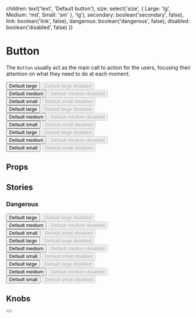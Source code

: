 
  children: text('text', 'Default button'),
  size: select('size', {
  Large: 'lg',
  Medium: 'md',
  Small: 'sm'
}, 'lg'),
  secondary: boolean('secondary', false), 
  link: boolean('link', false),
  dangerous: boolean('dangerous', false),
  disabled: boolean('disabled', false)
})

<Meta title="Atoms/Button" component={Button} />

# Button

The `Button` usually act as the main call to action for the users, focusing their attention on what they need to do at each moment.

<Preview>
  <Story name="Default">
   <div class="line"><Button>Default large</Button> <Button disabled>Default large disabled</Button></div>
   <div class="line"><Button size="md">Default medium</Button> <Button disabled size="md">Default medium disabled</Button></div>
   <div class="line"><Button size="sm">Default small</Button> <Button disabled size="sm">Default small disabled</Button></div>
  </Story>
  <Story name="Secondary">
  <div class="line"><Button secondary>Default large</Button> <Button secondary disabled>Default large disabled</Button></div>
   <div class="line"><Button secondary size="md">Default medium</Button> <Button secondary disabled size="md">Default medium disabled</Button></div>
   <div class="line"><Button secondary size="sm">Default small</Button> <Button secondary disabled size="sm">Default small disabled</Button></div>
  </Story>
  <Story name="Link">
    <div class="line"><Button link>Default large</Button> <Button link disabled>Default large disabled</Button></div>
   <div class="line"><Button link size="md">Default medium</Button> <Button link disabled size="md">Default medium disabled</Button></div>
   <div class="line"><Button link size="sm">Default small</Button> <Button link disabled size="sm">Default small disabled</Button></div>
  </Story>
</Preview>

## Props

<Props of={Button} />

## Stories

### Dangerous

<Preview>
  <Story name="Dangerous">
   <div class="line"><Button dangerous>Default large</Button> <Button dangerous disabled>Default large disabled</Button></div>
   <div class="line"><Button dangerous size="md">Default medium</Button> <Button dangerous disabled size="md">Default medium disabled</Button></div>
   <div class="line"><Button dangerous size="sm">Default small</Button> <Button dangerous disabled size="sm">Default small disabled</Button></div>
  </Story>
  <Story name="Dangerous Secondary">
   <div class="line"><Button secondary dangerous>Default large</Button> <Button secondary dangerous disabled>Default large disabled</Button></div>
   <div class="line"><Button secondary dangerous size="md">Default medium</Button> <Button secondary dangerous disabled size="md">Default medium disabled</Button></div>
   <div class="line"><Button secondary dangerous size="sm">Default small</Button> <Button secondary dangerous disabled size="sm">Default small disabled</Button></div>
  </Story>
  <Story name="Dangerous Link">
   <div class="line"><Button link dangerous>Default large</Button> <Button link dangerous disabled>Default large disabled</Button></div>
   <div class="line"><Button link dangerous size="md">Default medium</Button> <Button link dangerous disabled size="md">Default medium disabled</Button></div>
   <div class="line"><Button link dangerous size="sm">Default small</Button> <Button link dangerous disabled size="sm">Default small disabled</Button></div>
  </Story>
  
</Preview>

## Knobs

<Preview>
  <Story name="Knobs">
    <Button {...knobsProps()} />
  </Story>
</Preview>
